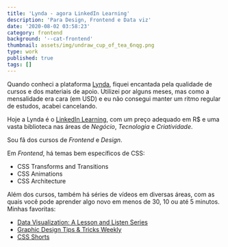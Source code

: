 ```yaml
---
title: 'Lynda - agora LinkedIn Learning'
description: 'Para Design, Frontend e Data viz'
date: '2020-08-02 03:58:23'
category: frontend
background: '--cat-frontend'
thumbnail: assets/img/undraw_cup_of_tea_6nqg.png
type: work
published: true
tags: []
---
```


Quando conheci a plataforma [Lynda](https://www.lynda.com/), fiquei encantada pela qualidade de cursos e dos materiais de apoio. Utilizei por alguns meses, mas como a mensalidade era cara (em USD) e eu não consegui manter um ritmo regular de estudos, acabei cancelando.

Hoje a Lynda é o [LinkedIn Learning](https://www.linkedin.com/learning/), com um preço adequado em R$ e uma vasta biblioteca nas áreas de *Negócio*, *Tecnologia* e *Criatividade*.

Sou fã dos cursos de *Frontend* e *Design*.

Em *Frontend*, há temas bem específicos de CSS: 
- CSS Transforms and Transitions
- CSS Animations
- CSS Architecture

Além dos cursos, também há séries de vídeos em diversas áreas, com as quais você pode aprender algo novo em menos de 30, 10 ou até 5 minutos. Minhas favoritas:

- [Data Visualization: A Lesson and Listen Series](https://www.linkedin.com/learning/data-visualization-a-lesson-and-listen-series)
- [Graphic Design Tips & Tricks Weekly](https://www.linkedin.com/learning/graphic-design-tips-tricks-weekly)
- [CSS Shorts](https://www.linkedin.com/learning/css-shorts)